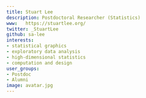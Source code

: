 ```yaml
---
title: Stuart Lee
description: Postdoctoral Researcher (Statistics)
www:   https://stuartlee.org/
twitter: _StuartLee
github: sa-lee
interests:
- statistical graphics
- exploratory data analysis
- high-dimensional statistics
- computation and design
user_groups:
- Postdoc
- Alumni
image: avatar.jpg
---
```

